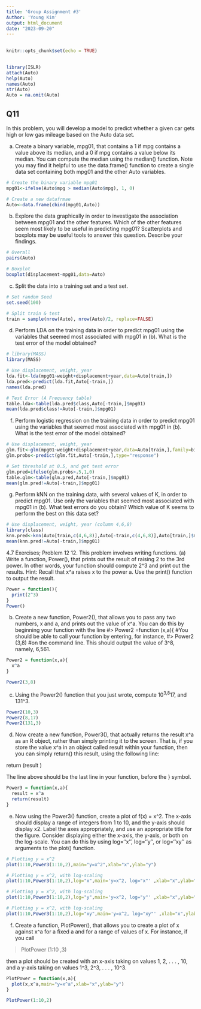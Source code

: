 ---
title: 'Group Assignment #3'
Author: 'Young Kim'
output: html_document
date: "2023-09-20"
---
##
```{r setup, include=FALSE}
knitr::opts_chunk$set(echo = TRUE)
```

##
```{r cars}
library(ISLR)
attach(Auto)
help(Auto)
names(Auto)
str(Auto)
Auto = na.omit(Auto)
```

## Q11
In this problem, you will develop a model to predict whether a given car gets high or low gas mileage based on the Auto data set.

a) Create a binary variable, mpg01, that contains a 1 if mpg contains a value above its median, and a 0 if mpg contains a value below its median. You can compute the median using the median() function. Note you may find it helpful to use the data.frame() function to create a single data set containing both mpg01 and the other Auto variables.
```{r pressure, echo=FALSE}
# Create the binary variable mpg01
mpg01<-ifelse(Auto$mpg > median(Auto$mpg), 1, 0)

# Create a new datafrmae
Auto<-data.frame(cbind(mpg01,Auto))
```

(b) Explore the data graphically in order to investigate the association between mpg01 and the other features. Which of the other features seem most likely to be useful in predicting mpg01? Scatterplots and boxplots may be useful tools to answer this question. Describe your findings.
```{r}
# Overall
pairs(Auto)

# Boxplot
boxplot(displacement~mpg01,data=Auto)
```


(c) Split the data into a training set and a test set.
```{r}
# Set random Seed
set.seed(100)

# Split train & test
train = sample(nrow(Auto), nrow(Auto)/2, replace=FALSE)
```

(d) Perform LDA on the training data in order to predict mpg01 using the variables that seemed most associated with mpg01 in (b). What is the test error of the model obtained?
```{r}
# library(MASS)
library(MASS)

# Use displacement, weight, year
lda.fit<-lda(mpg01~weight+displacement+year,data=Auto[train,])
lda.pred<-predict(lda.fit,Auto[-train,])
names(lda.pred)

# Test Error (A Frequency table)
table.lda<-table(lda.pred$class,Auto[-train,]$mpg01)
mean(lda.pred$class!=Auto[-train,]$mpg01)
```

(f) Perform logistic regression on the training data in order to predict mpg01 using the variables that seemed most associated with mpg01 in (b). What is the test error of the model obtained?
```{r}
# Use displacement, weight, year
glm.fit<-glm(mpg01~weight+displacement+year,data=Auto[train,],family=binomial)
glm.probs<-predict(glm.fit,Auto[-train,],type="response")

# Set threshold at 0.5, and get test error
glm.pred=ifelse(glm.probs>.5,1,0)
table.glm<-table(glm.pred,Auto[-train,]$mpg01)
mean(glm.pred!=Auto[-train,]$mpg01)
```

(g) Perform kNN on the training data, with several values of K, in order to predict mpg01. Use only the variables that seemed most associated with mpg01 in (b). What test errors do you obtain? Which value of K seems to perform the best on this data set?
```{r}
# Use displacement, weight, year (column 4,6,8)
library(class)
knn.pred<-knn(Auto[train,c(4,6,8)],Auto[-train,c(4,6,8)],Auto[train,]$mpg01,k=1)
mean(knn.pred!=Auto[-train,]$mpg01)
```


4.7 Exercises; Problem 12
12. This problem involves writing functions.
(a) Write a function, Power(), that prints out the result of raising 2 to the 3rd power. In other words, your function should compute 2^3 and print out the results.
Hint: Recall that x^a raises x to the power a. Use the print() function to output the result.
```{r}
Power = function(){
  print(2^3)
}
Power()
```

(b) Create a new function, Power2(), that allows you to pass any two numbers, x and a, and prints out the value of x^a. You can do this by beginning your function with the line
#> Power2 =function (x,a){
#You should be able to call your function by entering, for instance,
#> Power2 (3,8)
#on the command line. This should output the value of 3^8, namely, 6,561.
```{r}
Power2 = function(x,a){
  x^a
}

Power2(3,8)
```

(c) Using the Power2() function that you just wrote, compute 10^3,8^17, and 131^3.
```{r}
Power2(10,3)
Power2(8,17)
Power2(131,3)
```

(d) Now create a new function, Power3(), that actually returns the result x^a as an R object, rather than simply printing it to the screen. That is, if you store the value x^a in an object called result within your function, then you can simply return() this result, using the following line:

return (result )

The line above should be the last line in your function, before the } symbol.
```{r}
Power3 = function(x,a){
  result = x^a
  return(result)
}

```

(e) Now using the Power3() function, create a plot of f(x) = x^2. The x-axis should display a range of integers from 1 to 10, and the y-axis should display x2. Label the axes appropriately, and use an appropriate title for the figure. Consider displaying either the x-axis, the y-axis, or both on the log-scale. You can do this by using log=‘‘x’’, log=‘‘y’’, or log=‘‘xy’’ as arguments to the plot() function.
```{r}
# Plotting y = x^2
plot(1:10,Power3(1:10,2),main="y=x^2",xlab="x",ylab="y")

# Plotting y = x^2, with log-scaling
plot(1:10,Power3(1:10,2),log="x",main='y=x^2, log="x"' ,xlab="x",ylab="y", type="b", col="red")

# Plotting y = x^2, with log-scaling
plot(1:10,Power3(1:10,2),log="y",main='y=x^2, log="y"' ,xlab="x",ylab="y", type="b", col="blue")

# Plotting y = x^2, with log-scaling
plot(1:10,Power3(1:10,2),log="xy",main='y=x^2, log="xy"' ,xlab="x",ylab="y", type="b", col="purple")
```

(f) Create a function, PlotPower(), that allows you to create a plot of x against x^a for a fixed a and for a range of values of x. For instance, if you call

> PlotPower (1:10 ,3)

then a plot should be created with an x-axis taking on values 1, 2, . . . , 10, and a y-axis taking on values 1^3, 2^3, . . . , 10^3.
```{r}
PlotPower = function(x,a){
  plot(x,x^a,main="y=x^a",xlab="x",ylab="y")
}

PlotPower(1:10,2)
```

